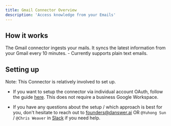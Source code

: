 ```yaml
---
title: Gmail Connector Overview
description: 'Access knowledge from your Emails'
---
```


## How it works
The Gmail connector ingests your mails. It syncs the latest information from 
your Gmail every 10 minutes.
    - Currently supports plain text emails.

## Setting up
Note: This Connector is relatively involved to set up.

- If you want to setup the connector via individual account OAuth, follow the guide [here](/connectors/gmail/oauth).
This does not require a business Google Workspace.

- If you have any questions about the setup / which approach is best for you, don't hesitate to reach out
to [founders@danswer.ai](mailto:founders@danswer.ai) OR `@Yuhong Sun` / `@Chris Weaver` in 
[Slack](https://join.slack.com/t/danswer/shared_invite/zt-1w76msxmd-HJHLe3KNFIAIzk_0dSOKaQ) if you need help.
